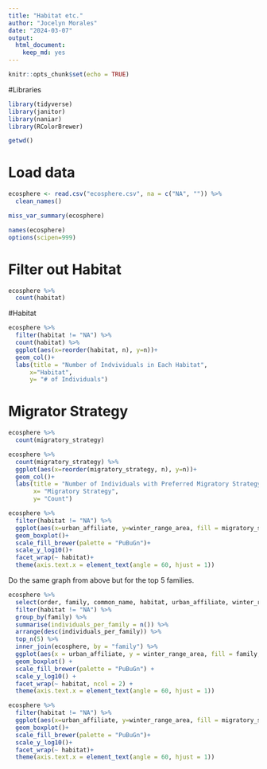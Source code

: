 ```yaml
---
title: "Habitat etc."
author: "Jocelyn Morales"
date: "2024-03-07"
output: 
  html_document: 
    keep_md: yes
---
```


```r
knitr::opts_chunk$set(echo = TRUE)
```

#Libraries 
```r
library(tidyverse)
library(janitor)
library(naniar)
library(RColorBrewer)
```


```r
getwd()
```

# Load data
```r
ecosphere <- read.csv("ecosphere.csv", na = c("NA", "")) %>% 
  clean_names()
```

```r
miss_var_summary(ecosphere)
```

```r
names(ecosphere)
options(scipen=999)
```

# Filter out Habitat
```r
ecosphere %>%
  count(habitat)
```

#Habitat
```r
ecosphere %>%
  filter(habitat != "NA") %>% 
  count(habitat) %>% 
  ggplot(aes(x=reorder(habitat, n), y=n))+
  geom_col()+
  labs(title = "Number of Indvividuals in Each Habitat",
      x="Habitat",
      y= "# of Individuals")
```

# Migrator Strategy 
```r
ecosphere %>% 
  count(migratory_strategy)
```

```r
ecosphere %>%
  count(migratory_strategy) %>% 
  ggplot(aes(x=reorder(migratory_strategy, n), y=n))+
  geom_col()+
  labs(title = "Number of Individuals with Preferred Migratory Strategy",
       x= "Migratory Strategy",
       y= "Count")
```

```r
ecosphere %>% 
  filter(habitat != "NA") %>%
  ggplot(aes(x=urban_affiliate, y=winter_range_area, fill = migratory_strategy))+
  geom_boxplot()+
  scale_fill_brewer(palette = "PuBuGn")+
  scale_y_log10()+
  facet_wrap(~ habitat)+
  theme(axis.text.x = element_text(angle = 60, hjust = 1))
```

Do the same graph from above but for the top 5 families. 

```r
ecosphere %>%
  select(order, family, common_name, habitat, urban_affiliate, winter_range_area, migratory_strategy) %>%
  filter(habitat != "NA") %>%
  group_by(family) %>%
  summarise(individuals_per_family = n()) %>%
  arrange(desc(individuals_per_family)) %>%
  top_n(5) %>%
  inner_join(ecosphere, by = "family") %>%
  ggplot(aes(x = urban_affiliate, y = winter_range_area, fill = family, color = migratory_strategy)) +
  geom_boxplot() +
  scale_fill_brewer(palette = "PuBuGn") +
  scale_y_log10() +
  facet_wrap(~ habitat, ncol = 2) +
  theme(axis.text.x = element_text(angle = 60, hjust = 1))
```


```r
ecosphere %>% 
  filter(habitat != "NA") %>%
  ggplot(aes(x=urban_affiliate, y=winter_range_area, fill = migratory_strategy))+
  geom_boxplot()+
  scale_fill_brewer(palette = "PuBuGn")+
  scale_y_log10()+
  facet_wrap(~ habitat)+
  theme(axis.text.x = element_text(angle = 60, hjust = 1))
```

